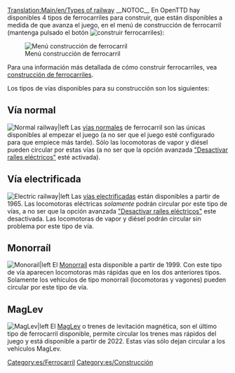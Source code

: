 [[Translation:Main/en/Types of railway]]{{Template:Tipos de ferrocarril/Es}}
__NOTOC__
En OpenTTD hay disponibles 4 tipos de ferrocarriles para construir, que están disponibles a medida de que avanza el juego, en el menú de construcción de ferrocarril (mantenga pulsado el botón [[File:en/Manual html m772c5b23.png|construir ferrocarriles]]):

[[File:es/Openttd-rail1.png|none|Menú construcción de ferrocarril]]

Para una información más detallada de cómo construir ferrocarriles, vea [[Main/es/Construcción de ferrocarriles|construcción de ferrocarriles]].

Los tipos de vías disponibles para su construcción son los siguientes:

==Vía normal==
[[File:en/NRail1Piece.png|Normal railway|left]]
Las [[Main/es/Ferrocarril|vías normales]] de ferrocarril son las únicas disponibles al empezar el juego (a no ser que el juego esté configurado para que empiece más tarde). Sólo las locomotoras de vapor y diésel pueden circular por estas vías (a no ser que la opción avanzada [[Main/en/opciones avanzadas/Vehículos/Es#Desactivar raíles eléctricos|"Desactivar raíles eléctricos"]] esté activada).

==Vía electrificada==
[[File:en/ERail1Piece.png|Electric railway|left]]
Las [[Main/es/Ferrocarril eléctrico|vías electrificadas]] están disponibles a partir de 1965. Las locomotoras eléctricas ''solamente'' podrán circular por este tipo de vías, a no ser que la opción avanzada [[Main/en/opciones avanzadas/Vehículos/Es#Desactivar raíles eléctricos|"Desactivar raíles eléctricos"]] este desactivada. Las locomotoras de vapor y diésel podrán circular sin problema por este tipo de vía.

==Monorraíl==
[[File:en/Monorail1Piece.png|Monorail|left]]
El [[Main/es/Monorraíl|Monorraíl]] esta disponible a partir de 1999. Con este tipo de vía aparecen locomotoras más rápidas que en los dos anteriores tipos. Solamente los vehículos de tipo monorraíl (locomotoras y vagones) pueden circular por este tipo de vía.

==MagLev==
[[File:en/Maglev1Piece.png|MagLev|left]]
El [[Main/es/MagLev|MagLev]] o trenes de levitación magnética, son el último tipo de ferrocarril disponible, permite circular los trenes mas rápidos del juego y está disponible a partir de 2022. Estas vías sólo dejan circular a los vehículos MagLev. 

[[Category:es/Ferrocarril]]
[[Category:es/Construcción]]